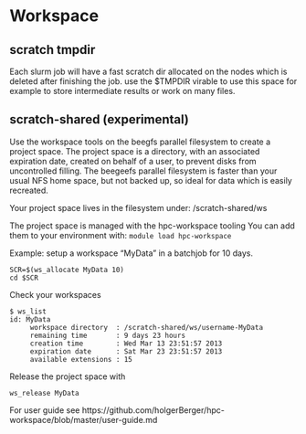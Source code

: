 # Workspace

## scratch tmpdir

Each slurm job will have a fast scratch dir allocated on the nodes which is deleted after finishing the job. use the $TMPDIR virable to use this space for example to store intermediate results or work on many files. 

## scratch-shared (experimental)

Use the workspace tools on the beegfs parallel filesystem to create a project space.
The project space is a directory, with an associated expiration date, created on behalf of a user, to prevent disks from uncontrolled filling. 
The beegeefs parallel filesystem is faster than your usual NFS home space, but not backed up, so ideal for data which is easily recreated.

Your project space lives in the filesystem under: /scratch-shared/ws 

The project space is managed with the hpc-workspace tooling 
You can add them to your environment with: `module load hpc-workspace`

Example: setup a workspace "MyData" in a batchjob for 10 days.

```
SCR=$(ws_allocate MyData 10)
cd $SCR
```

Check your workspaces

```
$ ws_list 
id: MyData
     workspace directory  : /scratch-shared/ws/username-MyData
     remaining time       : 9 days 23 hours
     creation time        : Wed Mar 13 23:51:57 2013
     expiration date      : Sat Mar 23 23:51:57 2013
     available extensions : 15
```

Release the project space with

```
ws_release MyData
```

For user guide see https://github.com/holgerBerger/hpc-workspace/blob/master/user-guide.md
